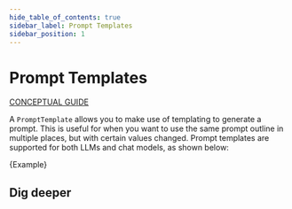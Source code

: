 ```yaml
---
hide_table_of_contents: true
sidebar_label: Prompt Templates
sidebar_position: 1
---
```



# Prompt Templates

[CONCEPTUAL GUIDE](https://docs.langchain.com/docs/components/prompts/prompt-template)

A `PromptTemplate` allows you to make use of templating to generate a prompt. This is useful for when you want to use the same prompt outline in multiple places, but with certain values changed.
Prompt templates are supported for both LLMs and chat models, as shown below:

<CodeBlock language="typescript">{Example}</CodeBlock>

## Dig deeper

<DocCardList />
